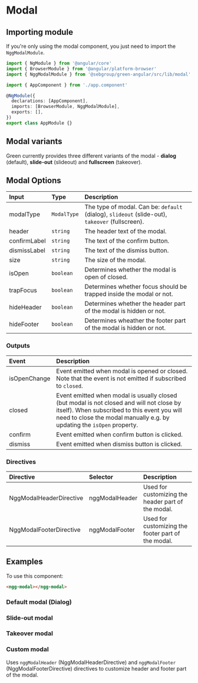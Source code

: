 
<Meta of={Stories} />

# Modal

## Importing module

If you're only using the modal component, you just need to import the `NggModalModule`.

```typescript
import { NgModule } from '@angular/core'
import { BrowserModule } from '@angular/platform-browser'
import { NggModalModule } from '@sebgroup/green-angular/src/lib/modal'

import { AppComponent } from './app.component'

@NgModule({
  declarations: [AppComponent],
  imports: [BrowserModule, NggModalModule],
  exports: [],
})
export class AppModule {}
```

## Modal variants

Green currently provides three different variants of the modal - **dialog** (default), **slide-out** (slideout) and **fullscreen** (takeover).

## Modal Options

| Input        | Type        | Description                                                                                     |
| :----------- | :---------- | :---------------------------------------------------------------------------------------------- |
| modalType    | `ModalType` | The type of modal. Can be: `default` (dialog), `slideout` (slide-out), `takeover` (fullscreen). |
| header       | `string`    | The header text of the modal.                                                                   |
| confirmLabel | `string`    | The text of the confirm button.                                                                 |
| dismissLabel | `string`    | The text of the dismiss button.                                                                 |
| size         | `string`    | The size of the modal.                                                                          |
| isOpen       | `boolean`   | Determines whether the modal is open of closed.                                                 |
| trapFocus    | `boolean`   | Determines whether focus should be trapped inside the modal or not.                             |
| hideHeader   | `boolean`   | Determines whether the header part of the modal is hidden or not.                               |
| hideFooter   | `boolean`   | Determines wheather the footer part of the modal is hidden or not.                              |

### Outputs

| Event        | Description                                                                                                                                                                                                        |
| :----------- | :----------------------------------------------------------------------------------------------------------------------------------------------------------------------------------------------------------------- |
| isOpenChange | Event emitted when modal is opened or closed. Note that the event is not emitted if subscribed to `closed`.                                                                                                        |
| closed       | Event emitted when modal is usually closed (but modal is not closed and will not close by itself). When subscribed to this event you will need to close the modal manually e.g. by updating the `isOpen` property. |
| confirm      | Event emitted when confirm button is clicked.                                                                                                                                                                      |
| dismiss      | Event emitted when dismiss button is clicked.                                                                                                                                                                      |

### Directives

| Directive               | Selector       | Description                                        |
| :---------------------- | :------------- | :------------------------------------------------- |
| NggModalHeaderDirective | nggModalHeader | Used for customizing the header part of the modal. |
| NggModalFooterDirective | nggModalFooter | Used for customizing the footer part of the modal. |

## Examples

To use this component:

```html
<ngg-modal></ngg-modal>
```

### Default modal (Dialog)

<Canvas>
  <Story id="components-modal--default" />
</Canvas>

### Slide-out modal

<Canvas>
  <Story id="components-modal--slideout" />
</Canvas>

### Takeover modal

<Canvas>
  <Story id="components-modal--takeover" />
</Canvas>

### Custom modal

Uses `nggModalHeader` (NggModalHeaderDirective) and `nggModalFooter` (NggModalFooterDirective) directives to customize header and footer part of the modal.

<Canvas>
  <Story id="components-modal--custom" />
</Canvas>
